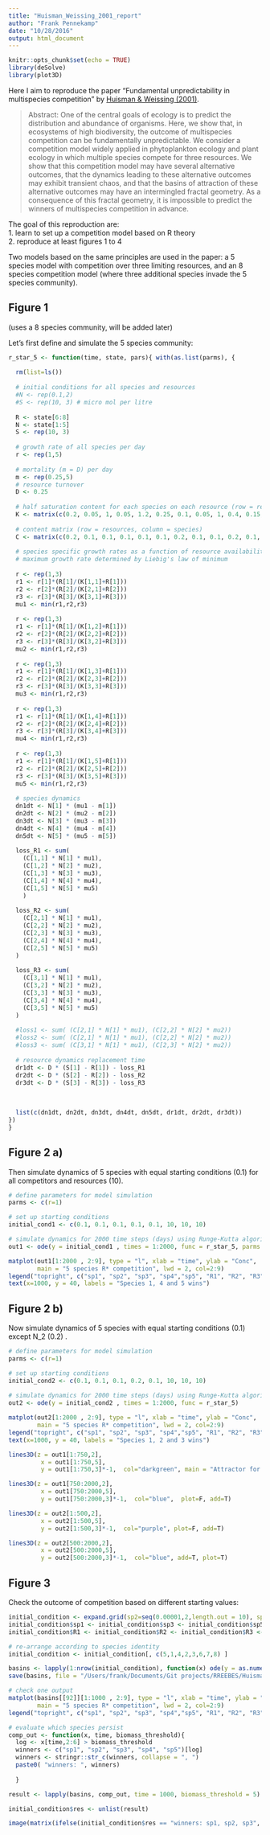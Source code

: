 ```yaml
---
title: "Huisman_Weissing_2001_report"
author: "Frank Pennekamp"
date: "10/28/2016"
output: html_document
---
```


```r
knitr::opts_chunk$set(echo = TRUE)
library(deSolve) 
library(plot3D)
```

Here I aim to reproduce the paper "Fundamental unpredictability in multispecies competition" by [Huisman & Weissing (2001)](http://www.jstor.org/stable/10.1086/319929?seq=1#page_scan_tab_contents).

> Abstract: One of the central goals of ecology is to predict the distribution and abundance of organisms. Here, we show that, in ecosystems of high biodiversity, the outcome of multispecies competition can be fundamentally unpredictable. We consider a competition model widely applied in phytoplankton ecology and plant ecology in which multiple species compete for three resources. We show that this competition model may have several alternative outcomes, that the dynamics leading to these alternative outcomes may exhibit transient chaos, and that the basins of attraction of these alternative outcomes may have an intermingled fractal geometry. As a consequence of this fractal geometry, it is impossible to predict the winners of multispecies competition in advance.

The goal of this reproduction are:     
1. learn to set up a competition model based on R theory     
2. reproduce at least figures 1 to 4    

Two models based on the same principles are used in the paper: a 5 species model with competition over three limiting resources, and an 8 species competition model (where three additional species invade the 5 species community).

## Figure 1 
(uses a 8 species community, will be added later)

Let's first define and simulate the 5 species community:

```r

r_star_5 <- function(time, state, pars){ with(as.list(parms), {
  
  rm(list=ls())
  
  # initial conditions for all species and resources
  #N <- rep(0.1,2)
  #S <- rep(10, 3) # micro mol per litre
  
  R <- state[6:8]
  N <- state[1:5]
  S <- rep(10, 3)
  
  # growth rate of all species per day
  r <- rep(1,5)
  
  # mortality (m = D) per day
  m <- rep(0.25,5)
  # resource turnover
  D <- 0.25
  
  # half saturation content for each species on each resource (row = resources, column = species)
  K <- matrix(c(0.2, 0.05, 1, 0.05, 1.2, 0.25, 0.1, 0.05, 1, 0.4, 0.15, 0.95, 0.35, 0.1, 0.05), nrow=3, byrow = T)
  
  # content matrix (row = resources, column = species)
  C <- matrix(c(0.2, 0.1, 0.1, 0.1, 0.1, 0.1, 0.2, 0.1, 0.1, 0.2, 0.1, 0.1, 0.2, 0.2, 0.1), nrow=3, byrow = T)
  
  # species specific growth rates as a function of resource availability
  # maximum growth rate determined by Liebig's law of minimum
  
  r <- rep(1,3)
  r1 <- r[1]*(R[1]/(K[1,1]+R[1]))
  r2 <- r[2]*(R[2]/(K[2,1]+R[2]))
  r3 <- r[3]*(R[3]/(K[3,1]+R[3]))
  mu1 <- min(r1,r2,r3)
  
  r <- rep(1,3)
  r1 <- r[1]*(R[1]/(K[1,2]+R[1]))
  r2 <- r[2]*(R[2]/(K[2,2]+R[2]))
  r3 <- r[3]*(R[3]/(K[3,2]+R[3]))
  mu2 <- min(r1,r2,r3)
  
  r <- rep(1,3)
  r1 <- r[1]*(R[1]/(K[1,3]+R[1]))
  r2 <- r[2]*(R[2]/(K[2,3]+R[2]))
  r3 <- r[3]*(R[3]/(K[3,3]+R[3]))
  mu3 <- min(r1,r2,r3)
  
  r <- rep(1,3)
  r1 <- r[1]*(R[1]/(K[1,4]+R[1]))
  r2 <- r[2]*(R[2]/(K[2,4]+R[2]))
  r3 <- r[3]*(R[3]/(K[3,4]+R[3]))
  mu4 <- min(r1,r2,r3)
  
  r <- rep(1,3)
  r1 <- r[1]*(R[1]/(K[1,5]+R[1]))
  r2 <- r[2]*(R[2]/(K[2,5]+R[2]))
  r3 <- r[3]*(R[3]/(K[3,5]+R[3]))
  mu5 <- min(r1,r2,r3)
  
  # species dynamics
  dn1dt <- N[1] * (mu1 - m[1])
  dn2dt <- N[2] * (mu2 - m[2])
  dn3dt <- N[3] * (mu3 - m[3])
  dn4dt <- N[4] * (mu4 - m[4])
  dn5dt <- N[5] * (mu5 - m[5])
  
  loss_R1 <- sum( 
    (C[1,1] * N[1] * mu1), 
    (C[1,2] * N[2] * mu2), 
    (C[1,3] * N[3] * mu3), 
    (C[1,4] * N[4] * mu4), 
    (C[1,5] * N[5] * mu5)
    )
  
  loss_R2 <- sum( 
    (C[2,1] * N[1] * mu1), 
    (C[2,2] * N[2] * mu2), 
    (C[2,3] * N[3] * mu3), 
    (C[2,4] * N[4] * mu4), 
    (C[2,5] * N[5] * mu5)
  )
  
  loss_R3 <- sum( 
    (C[3,1] * N[1] * mu1), 
    (C[3,2] * N[2] * mu2), 
    (C[3,3] * N[3] * mu3), 
    (C[3,4] * N[4] * mu4), 
    (C[3,5] * N[5] * mu5)
  )
  
  #loss1 <- sum( (C[2,1] * N[1] * mu1), (C[2,2] * N[2] * mu2))
  #loss2 <- sum( (C[2,1] * N[1] * mu1), (C[2,2] * N[2] * mu2))
  #loss3 <- sum( (C[3,1] * N[1] * mu1), (C[2,3] * N[2] * mu2))
  
  # resource dynamics replacement time 
  dr1dt <- D * (S[1] - R[1]) - loss_R1
  dr2dt <- D * (S[2] - R[2]) - loss_R2
  dr3dt <- D * (S[3] - R[3]) - loss_R3
  
  
  
  list(c(dn1dt, dn2dt, dn3dt, dn4dt, dn5dt, dr1dt, dr2dt, dr3dt))
})
}

```

## Figure 2 a)

Then simulate dynamics of 5 species with equal starting conditions (0.1) for all competitors and resources (10).

```r

# define parameters for model simulation
parms <- c(r=1) 

# set up starting conditions
initial_cond1 <- c(0.1, 0.1, 0.1, 0.1, 0.1, 10, 10, 10) 

# simulate dynamics for 2000 time steps (days) using Runge-Kutta algorithm and time step of 0.01 days
out1 <- ode(y = initial_cond1 , times = 1:2000, func = r_star_5, parms = parms) 
```

```r
matplot(out1[1:2000 , 2:9], type = "l", xlab = "time", ylab = "Conc",
        main = "5 species R* competition", lwd = 2, col=2:9)
legend("topright", c("sp1", "sp2", "sp3", "sp4","sp5", "R1", "R2", "R3"), col = 2:9, lty = 1)
text(x=1000, y = 40, labels = "Species 1, 4 and 5 wins")
```

## Figure 2 b)

Now simulate dynamics of 5 species with equal starting conditions (0.1) except N_2 (0.2) .

```r
# define parameters for model simulation
parms <- c(r=1) 

# set up starting conditions
initial_cond2 <- c(0.1, 0.1, 0.1, 0.2, 0.1, 10, 10, 10) 
 
# simulate dynamics for 2000 time steps (days) using Runge-Kutta algorithm and time step of 0.01 days
out2 <- ode(y = initial_cond2 , times = 1:2000, func = r_star_5) 
```

```r
matplot(out2[1:2000 , 2:9], type = "l", xlab = "time", ylab = "Conc",
        main = "5 species R* competition", lwd = 2, col=2:9)
legend("topright", c("sp1", "sp2", "sp3", "sp4","sp5", "R1", "R2", "R3"), col = 2:9, lty = 1)
text(x=1000, y = 40, labels = "Species 1, 2 and 3 wins")
```

```r
lines3D(z = out1[1:750,2],
         x = out1[1:750,5],
         y = out1[1:750,3]*-1,  col="darkgreen", main = "Attractor for above time series", plot=F)

lines3D(z = out1[750:2000,2],
         x = out1[750:2000,5],
         y = out1[750:2000,3]*-1,  col="blue",  plot=F, add=T)

lines3D(z = out2[1:500,2],
         x = out2[1:500,5],
         y = out2[1:500,3]*-1,  col="purple", plot=F, add=T)

lines3D(z = out2[500:2000,2],
         x = out2[500:2000,5],
         y = out2[500:2000,3]*-1,  col="blue", add=T, plot=T)

```

## Figure 3

Check the outcome of competition based on different starting values:

```r

initial_condition <- expand.grid(sp2=seq(0.00001,2,length.out = 10), sp4=seq(0,2,length.out = 10)) 
initial_condition$sp1 <- initial_condition$sp3 <- initial_condition$sp5 <- 0.1
initial_condition$R1 <- initial_condition$R2 <- initial_condition$R3 <- 10

# re-arrange according to species identity
initial_condition <- initial_condition[, c(5,1,4,2,3,6,7,8) ]

basins <- lapply(1:nrow(initial_condition), function(x) ode(y = as.numeric(initial_condition[x, ]), times = 1:1000, func = r_star_5))
save(basins, file = "/Users/frank/Documents/Git projects/RREEBES/Huisman_Weissing_2001/basins.RData")

# check one output
matplot(basins[[92]][1:1000 , 2:9], type = "l", xlab = "time", ylab = "Conc",
        main = "5 species R* competition", lwd = 2, col=2:9)
legend("topright", c("sp1", "sp2", "sp3", "sp4","sp5", "R1", "R2", "R3"), col = 2:9, lty = 1)

# evaluate which species persist
comp_out <- function(x, time, biomass_threshold){ 
  log <- x[time,2:6] > biomass_threshold
  winners <- c("sp1", "sp2", "sp3", "sp4", "sp5")[log]
  winners <- stringr::str_c(winners, collapse = ", ")
  paste0( "winners: ", winners)
  
  }

result <- lapply(basins, comp_out, time = 1000, biomass_threshold = 5)

initial_condition$res <- unlist(result)

image(matrix(ifelse(initial_condition$res == "winners: sp1, sp2, sp3", 1,0), byrow = T, ncol = 10))





```


